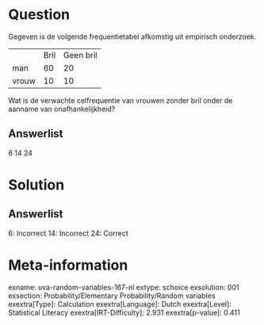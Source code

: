 Question
========

Gegeven is de volgende frequentietabel afkomstig uit empirisch
onderzoek.

  ------- ------ -----------
          Bril   Geen bril
  man     60     20
  vrouw   10     10
  ------- ------ -----------

Wat is de verwachte celfrequentie van vrouwen zonder bril onder de
aanname van onafhankelijkheid?

Answerlist
----------

6
14
24

Solution
========

Answerlist
----------

6: Incorrect
14: Incorrect
24: Correct

Meta-information
================
exname: uva-random-variables-167-nl
extype: schoice
exsolution: 001
exsection: Probability/Elementary Probability/Random variables
exextra[Type]: Calculation
exextra[Language]: Dutch
exextra[Level]: Statistical Literacy
exextra[IRT-Difficulty]: 2.931
exextra[p-value]: 0.411
